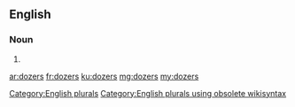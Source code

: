 ==English==

===Noun===
{{head|en}}

# {{plural of|dozer}}

[[Category:English plurals]][[Category:English plurals using obsolete wikisyntax]]

[[ar:dozers]]
[[fr:dozers]]
[[ku:dozers]]
[[mg:dozers]]
[[my:dozers]]